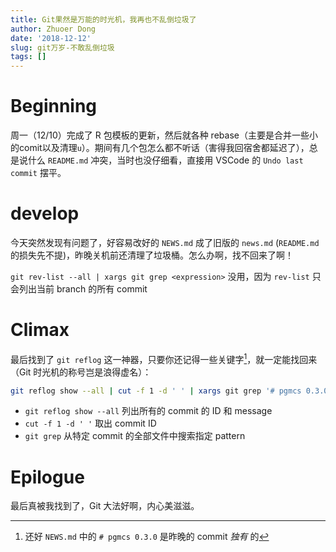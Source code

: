 ```yaml
---
title: Git果然是万能的时光机，我再也不乱倒垃圾了
author: Zhuoer Dong
date: '2018-12-12'
slug: git万岁-不敢乱倒垃圾
tags: []
---
```


# Beginning

周一（12/10）完成了 R 包模板的更新，然后就各种 rebase（主要是合并一些小的comit以及清理`u`）。期间有几个包怎么都不听话（害得我回宿舍都延迟了），总是说什么 `README.md` 冲突，当时也没仔细看，直接用 VSCode 的 `Undo last commit` 摆平。


# develop

今天突然发现有问题了，好容易改好的 `NEWS.md` 成了旧版的 `news.md` (`README.md`的损失先不提)，昨晚关机前还清理了垃圾桶。怎么办啊，找不回来了啊！

`git rev-list --all | xargs git grep <expression>` 没用，因为 `rev-list` 只会列出当前 branch 的所有 commit


# Climax

最后找到了 `git reflog` 这一神器，只要你还记得一些关键字^[还好 `NEWS.md` 中的 `# pgmcs 0.3.0` 是昨晚的 commit _独有_ 的]，就一定能找回来（Git 时光机的称号岂是浪得虚名）：

```bash
git reflog show --all | cut -f 1 -d ' ' | xargs git grep '# pgmcs 0.3.0'
```

- `git reflog show --all` 列出所有的 commit 的 ID 和 message
- `cut -f 1 -d ' '` 取出 commit ID
- `git grep` 从特定 commit 的全部文件中搜索指定 pattern


# Epilogue

最后真被我找到了，Git 大法好啊，内心美滋滋。

